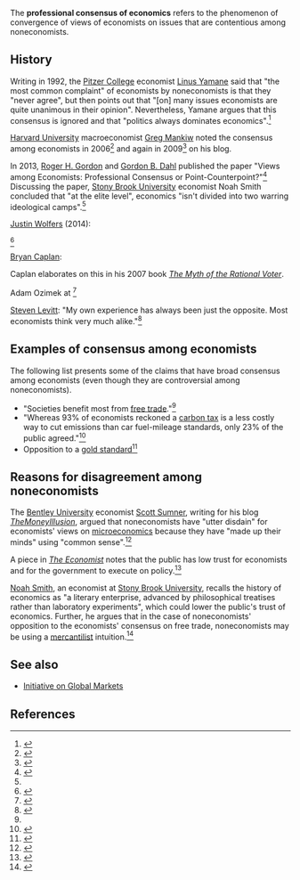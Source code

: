 The '''professional consensus of economics''' refers to the phenomenon of convergence of views of economists on issues that are contentious among noneconomists.

==History==

Writing in 1992, the [[Pitzer College]] economist [[Linus Yamane]] said that "the most common complaint" of economists by noneconomists is that they "never agree", but then points out that "[on] many issues economists are quite unanimous in their opinion". Nevertheless, Yamane argues that this consensus is ignored and that "politics always dominates economics".<ref name="yamane">{{cite web |url=http://bernard.pitzer.edu/~lyamane/fun.htm |author=Linus Yamane  |title=Why do people make fun of economists? |accessdate=July 9, 2016 |date=February 1992}}</ref>

[[Harvard University]] macroeconomist [[Greg Mankiw]] noted the consensus among economists in 2006<ref>{{cite web |url=http://gregmankiw.blogspot.com/2006/11/consensus-of-economists.html |date=November 30, 2006 |author=Greg Mankiw |website=Greg Mankiw's Blog |title=The Consensus of Economists |accessdate=July 9, 2016}}</ref> and again in 2009<ref>{{cite web |url=http://gregmankiw.blogspot.com/2009/02/news-flash-economists-agree.html |date=February 14, 2009 |author=Greg Mankiw |title=News Flash: Economists Agree |website=Greg Mankiw's Blog |accessdate=July 9, 2016}}</ref> on his blog.
 
In 2013, [[Roger H. Gordon]] and [[Gordon B. Dahl]] published the paper "Views among Economists: Professional Consensus or Point-Counterpoint?"<ref>{{Cite journal| doi = 10.1257/aer.103.3.629| issn = 0002-8282| volume = 103| issue = 3| pages = 629–635| last1 = Gordon| first1 = Roger| last2 = Dahl| first2 = Gordon B| title = Views among Economists: Professional Consensus or Point-Counterpoint?| journal = American Economic Review| accessdate = 2016-07-10| date = May 2013| url = http://econweb.ucsd.edu/~gdahl/papers/views-among-economists.pdf}}</ref> Discussing the paper, [[Stony Brook University]] economist Noah Smith concluded that "at the elite level", economics "isn't divided into two warring ideological camps".<ref name=smith_warring />


[[Justin Wolfers]] (2014):

{{quote|text=These data paint a picture of a professional consensus, tempered by a degree of modesty that there’s much we don’t know. Indeed, the best research into the views of economists finds that this consensus is pervasive across a range of issues. Call it the hidden consensus in economics. It’s there, but remains largely out of sight, because in a competitive political system there’s always an incentive for at least some advocates to try to portray any empirical claim as deeply contested.<ref>{{cite web |url=http://www.nytimes.com/2014/07/30/upshot/what-debate-economists-agree-the-stimulus-lifted-the-economy.html |author=Justin Wolfers |date=July 29, 2014 |title=What Debate? Economists Agree the Stimulus Lifted the Economy |publisher=''[[The New York Times]]'' |accessdate=July 9, 2016}}</ref>}}

<ref>{{cite web |url=http://freakonomics.com/2012/07/25/the-secret-consensus-among-economists/ |author=by Justin Wolfers |date=July 25, 2012 |title=The Secret Consensus Among Economists |publisher=Freakonomics |accessdate=July 9, 2016}}</ref>

[[Bryan Caplan]]:

{{quote|text=the best survey data indicate that economists converge on a long list of unpopular positions. Compared to the general public, economists think that markets work very well, that economic interaction with foreigners makes us better off, that saving labor is a good idea, and that the economy is doing well and getting better.<ref>{{cite web |url=http://blogs.britannica.com/2007/05/economists-agree/ |archivedate=September 12, 2015 |archiveurl=https://web.archive.org/web/20150912145319/http://blogs.britannica.com/2007/05/economists-agree/ |date=May 8, 2007 |author=Bryan Caplan |title=Economists Agree?! |publisher=Britannica Blog |accessdate=July 9, 2016}}</ref>}}

Caplan elaborates on this in his 2007 book ''[[The Myth of the Rational Voter]]''.

Adam Ozimek at <ref name=atlantic_ozimek>{{cite web |url=http://www.theatlantic.com/business/archive/2012/04/4-politically-controversial-issues-where-all-economists-agree/255600/ |author=Adam Ozimek |date=April 9, 2012 |title=4 Politically Controversial Issues Where All Economists Agree |publisher=''[[The Atlantic]]'' |accessdate=July 9, 2016}}</ref>

[[Steven Levitt]]: "My own experience has always been just the opposite. Most economists think very much alike."<ref>{{cite web |url=http://freakonomics.com/2012/01/09/if-all-the-economists-were-laid-end-to-end-would-they-reach-a-conclusion/ |author=by Steven D. Levitt |date=January 9, 2012 |title=If All the Economists Were Laid End to End, Would They Reach a Conclusion? |publisher=Freakonomics |accessdate=July 9, 2016}}</ref>

==Examples of consensus among economists==

The following list presents some of the claims that have broad consensus among economists (even though they are controversial among noneconomists).

* "Societies benefit most from [[free trade]]."<ref name=yamane />
* "Whereas 93% of economists reckoned a [[carbon tax]] is a less costly way to cut emissions than car fuel-mileage standards, only 23% of the public agreed."<ref>{{cite web |url=http://www.economist.com/news/finance-and-economics/21569378-if-economists-agree-something-public-will-almost-certainly-think |date=January 12, 2013 |title=Room with a view |publisher=The Economist |accessdate=July 9, 2016}}</ref>
* Opposition to a [[gold standard]]<ref name=smith_warring>{{cite web |url=http://noahpinionblog.blogspot.com/2013/01/is-economics-divided-into-warring.html |author=Noah Smith |website=Noahpinion |date=January 6, 2013 |title=Is economics divided into warring ideological camps? |accessdate=July 10, 2016}}</ref>

==Reasons for disagreement among noneconomists==

{{quote|text=So why do pundits and voters lag economists in supporting free trade? In his excellent book [[The Myth of the Rational Voter]], Bryan Caplan provides evidence that people suffer from a handful of systematic biases that influence their beliefs, and three of these can help explain why voters are skeptical of trade: anti-market bias, anti-foreign bias, and pessimism bias.

[[Paul Krugman]] provides three reasons why intellectuals in particular resist the theory of comparative advantage that underpins free trade: 1) opposition to free trade is intellectually fashionable, 2) comparative advantage is hard to understand, and 3) they are averse to a fundamentally mathematical understanding of the world.<ref name=atlantic_ozimek />}}

The [[Bentley University]] economist [[Scott Sumner]], writing for his blog ''[[TheMoneyIllusion]]'', argued that noneconomists have "utter disdain" for economists' views on [[microeconomics]] because they have "made up their minds" using "common sense".<ref>{{cite web |url=http://www.themoneyillusion.com/?p=18673 |date=January 16, 2013 |website=TheMoneyIllusion |title=The public wants us to be astrologers or heretics, not scientists |accessdate=July 9, 2016 |author=Scott Sumner}}</ref>

A piece in ''[[The Economist]]'' notes that the public has low trust for economists and for the government to execute on policy.<ref>{{cite web |url=http://www.economist.com/blogs/freeexchange/2013/01/economists |title=Trust us |publisher=The Economist |accessdate=July 9, 2016 |date=January 11, 2013}}</ref>

[[Noah Smith]], an economist at [[Stony Brook University]], recalls the history of economics as "a literary enterprise, advanced by philosophical treatises rather than laboratory experiments", which could lower the public's trust of economics. Further, he argues that in the case of noneconomists' opposition to the economists' consensus on free trade, noneconomists may be using a [[Mercantilism|mercantilist]] intuition.<ref>{{cite web |url=http://noahpinionblog.blogspot.com/2013/01/why-do-people-think-economists-are.html |author=Noah Smith |date=January 10, 2013 |title=Why do people think economists are charlatans? |accessdate=July 9, 2016 |website=Noahpinion}}</ref>

==See also==

* [[Initiative on Global Markets]]

==References==

{{reflist|30em}}

